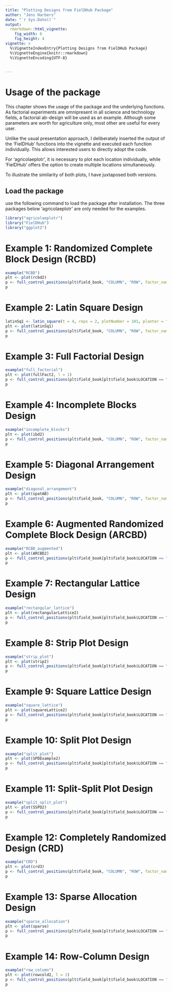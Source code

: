 ---
title: "Plotting Designs from FielDHub Package"
author: "Jens Harbers"
date: "`r Sys.Date()`"
output:
  rmarkdown::html_vignette:
    fig_width: 6 
    fig_height: 4
vignette: >
  %\VignetteIndexEntry{Plotting Designs from FielDHub Package}
  %\VignetteEngine{knitr::rmarkdown}
  %\VignetteEncoding{UTF-8}

  
---


# Usage of the package
This chapter shows the usage of the package and the underlying functions.
As factorial experiments are omnipresent in all science and technology fields, a
factorial ab-design will be used as an example. Although some parameters are worth for agriculture only, most other are useful for every user.

Unlike the usual presentation approach, I deliberately inserted the output of the 'FielDHub' functions into the vignette and executed each function individually. This allows interested users to directly adopt the code.

For 'agricolaeplotr', it is necessary to plot each location individually, while 'FielDHub' offers the option to create multiple locations simultaneously.

To illustrate the similarity of both plots, I have juxtaposed both versions.

## Load the package
use the following command to load the package after installation. The three packages below 'agricolaeplotr' are only needed for the examples.

```{r message=FALSE, warning=FALSE}
library("agricolaeplotr")
library("FielDHub")
library("ggplot2")
```

# Example 1: Randomized Complete Block Design (RCBD)
```{r message=FALSE, warning=FALSE}
example("RCBD")
plt <- plot(rcbd2)
p <- full_control_positions(plt$field_book, "COLUMN", "ROW", factor_name = "TREATMENT", label = "TREATMENT")
p
```
# Example 2: Latin Square Design
```{r message=FALSE, warning=FALSE}
latinSq1 <- latin_square(t = 4, reps = 2, plotNumber = 101, planter = "cartesian", seed = 1980)
plt <- plot(latinSq1)
p <- full_control_positions(plt$field_book, "COLUMN", "ROW", factor_name = "TREATMENT", label = "TREATMENT")
p
```
# Example 3: Full Factorial Design
```{r message=FALSE, warning=FALSE}
example("full_factorial")
plt <- plot(fullFact2, l = 1)
p <- full_control_positions(plt$field_book[plt$field_book$LOCATION == "Loc1",], "COLUMN", "ROW", factor_name = "FACTOR_A", label = "FACTOR_A")
p
```
# Example 4: Incomplete Blocks Design
```{r message=FALSE, warning=FALSE}
example("incomplete_blocks")
plt <- plot(ibd2)
p <- full_control_positions(plt$field_book, "COLUMN", "ROW", factor_name = "TREATMENT", label = "TREATMENT")
p
```
# Example 5: Diagonal Arrangement Design
```{r message=FALSE, warning=FALSE}
example("diagonal_arrangement")
plt <- plot(spatAB)
p <- full_control_positions(plt$field_book, "COLUMN", "ROW", factor_name = "TREATMENT", label = "TREATMENT")
p
```
# Example 6: Augmented Randomized Complete Block Design (ARCBD)
```{r message=FALSE, warning=FALSE}
example("RCBD_augmented")
plt <- plot(ARCBD2)
p <- full_control_positions(plt$field_book[plt$field_book$LOCATION == "A",], "COLUMN", "ROW", factor_name = "TREATMENT", label = "TREATMENT") + guides(fill = "none")
p
```
# Example 7: Rectangular Lattice Design
```{r message=FALSE, warning=FALSE}
example("rectangular_lattice")
plt <- plot(rectangularLattice2)
p <- full_control_positions(plt$field_book[plt$field_book$LOCATION == "LOC1",], "COLUMN", "ROW", factor_name = "TREATMENT", label = "TREATMENT")
p
```
# Example 8: Strip Plot Design
```{r message=FALSE, warning=FALSE}
example("strip_plot")
plt <- plot(strip2)
p <- full_control_positions(plt$field_book[plt$field_book$LOCATION == "A",], "COLUMN", "ROW", factor_name = "TRT_COMB", label = "TRT_COMB")
p
```
# Example 9: Square Lattice Design
```{r message=FALSE, warning=FALSE}
example("square_lattice")
plt <- plot(squareLattice2)
p <- full_control_positions(plt$field_book[plt$field_book$LOCATION == "CASSELTON",], "COLUMN", "ROW", factor_name = "TREATMENT", label = "TREATMENT")
p
```
# Example 10: Split Plot Design
```{r message=FALSE, warning=FALSE}
example("split_plot")
plt <- plot(SPDExample2)
p <- full_control_positions(plt$field_book[plt$field_book$LOCATION == "A",], "COLUMN", "ROW", factor_name = "TRT_COMB", label = "TRT_COMB")
p
```
# Example 11: Split-Split Plot Design
```{r message=FALSE, warning=FALSE}
example("split_split_plot")
plt <- plot(SSPD2)
p <- full_control_positions(plt$field_book[plt$field_book$LOCATION == "A",], "COLUMN", "ROW", factor_name = "TRT_COMB", label = "TRT_COMB") + guides(fill = "none")
p
```
# Example 12: Completely Randomized Design (CRD)
```{r message=FALSE, warning=FALSE}
example("CRD")
plt <- plot(crd3)
p <- full_control_positions(plt$field_book, "COLUMN", "ROW", factor_name = "TREATMENT", label = "TREATMENT") + guides(fill = "none")
p
```

# Example 13: Sparse Allocation Design
```{r message=FALSE, warning=FALSE}
example("sparse_allocation")
plt <- plot(sparse)
p <- full_control_positions(plt$field_book[plt$field_book$LOCATION == "LOC1",], "COLUMN", "ROW", factor_name = "TREATMENT", label = "TREATMENT") + guides(fill = "none")
p
```

# Example 14: Row-Column Design
```{r message=FALSE, warning=FALSE}
example("row_column")
plt <- plot(rowcold2, l = 1)
p <- full_control_positions(plt$field_book[plt$field_book$LOCATION == "1",], "COLUMN", "ROW", factor_name = "TREATMENT", label = "TREATMENT") + guides(fill = "none")
p
```
